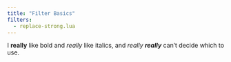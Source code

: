 ```yaml
---
title: "Filter Basics"
filters:
  - replace-strong.lua
---
```


I **really** like bold and *really* like italics, and *really **really*** can't decide which to use.